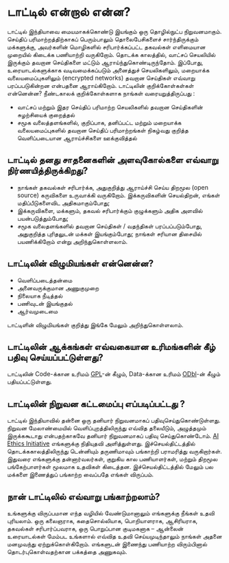 # டாட்டில் என்றால் என்ன? 

டாட்டில் இந்தியாவை மையமாகக்கொண்டு இயங்கும் ஒரு தொழில்நுட்ப நிறுவனமாகும். செய்திப் பரிமாற்றத்திற்காகப் பெரும்பாலும் தொலைபேசிகளைச் சார்ந்திருக்கும் மக்களுக்கு, அவர்களின் மொழிகளில் சரிபார்க்கப்பட்ட தகவல்கள் எளிமையான முறையில் கிடைக்க பணியாற்றி வருகிறோம். தொடக்க காலத்தில், வாட்சப் செயலியில் இருக்கும் தவறான செய்திகளை மட்டும் ஆராய்ந்துகொண்டிருந்தோம். இப்போது, உரையாடல்களுக்காக வடிவமைக்கப்படும் அனைத்துச் செயலிகளிலும், மறையாக்க வலையமைப்புகளிலும் (encrypted networks) தவறான செய்திகள் எவ்வாறு பரப்பபடுகின்றன என்பதனை ஆராய்கிறோம். 
டாட்டிலின் குறிக்கோள்கள்கள் என்னென்ன? 
நீண்டகாலக் குறிக்கோள்களாக நாங்கள் வரையறுத்திருப்பது : 

  *	வாட்சப் மற்றும் இதர செய்திப் பரிமாற்ற செயலிகளில் தவறான செய்திகளின் சுழற்சியைக் குறைத்தல்
  *	சமூக வலைத்தளங்களில், குறிப்பாக, தனிப்பட்ட மற்றும் மறையாக்க வலையமைப்புகளில் தவறான செய்திப் பரிமாற்றங்கள் நிகழ்வது குறித்த வெளிப்படையான ஆராய்ச்சிகளை ஊக்குவித்தல் 
  
## டாட்டில் தனது சாதனைகளின் அளவுகோல்களை எவ்வாறு நிர்ணயித்திருக்கிறது? 
* நாங்கள் தகவல்கள் சரிபார்க்க, அதுகுறித்து ஆராய்ச்சி செய்ய திறமூல (open source) கருவிகளை உருவாக்கி வருகிறோம். இக்கருவிகளின் செயல்திறன், எங்கள் மதிப்பீடுகளைவிட அதிகமாகும்போது; 
* இக்கருவிகளை, மக்களும், தகவல் சரிபார்க்கும் குழுக்களும் அதிக அளவில் பயன்படுத்தும்போது; 
* சமூக வலைதளங்களில் தவறான செய்திகள் / வதந்திகள் பரப்பப்படும்போது, அதுகுறித்த புரிதலுடன் மக்கள் இயங்கும்போது; 
நாங்கள் சரியான திசையில் பயணிக்கிறோம் என்று அறிந்துகொள்ளலாம். 

## டாட்டிலின் விழுமியங்கள் என்னென்ன? 
*	வெளிப்படைத்தன்மை 
*	அனைவருக்குமான அணுகுமுறை 
*	நிலையாக நீடித்தல்
*	பணிவுடன் இயங்குதல் 
*	ஆர்வமுடைமை 

டாட்டிளின் விழுமியங்கள் குறித்து இங்கே மேலும் அறிந்துகொள்ளலாம். 

## டாட்டிலின் ஆக்கங்கள் எவ்வகையான உரிமங்களின் கீழ் பதிவு செய்யப்பட்டுள்ளது?

டாட்டிலின் Code-க்கான உரிமம் [GPL](https://www.gnu.org/licenses/gpl-3.0.en.html)-ன் கீழும், Data-க்கான உரிமம் [ODbl](https://opendatacommons.org/licenses/odbl/)-ன் கீழும் பதியப்பட்டுள்ளது.

## டாட்டிலின் நிறுவன கட்டமைப்பு எப்படிப்பட்டது ? 
டாட்டில் இந்தியாவில் தன்னை ஒரு தனியார் நிறுவனமாகப் பதிவுசெய்துகொண்டுள்ளது. நிறுவன மேலாண்மையில் வெளிப்புறத்திலிருந்து எவ்வித தலையீடும், அழுத்தமும் இருக்ககூடாது என்பதற்காகவே தனியார் நிறுவனமாகப் பதிவு செய்துகொண்டோம். [AI Ethics Initiative](https://aiethicsinitiative.org/news/2019/3/12/announcing-the-winners-of-the-ai-and-the-news-open-challenge) எங்களுக்கு நிதியுதவி அளித்துள்ளது. 
இச்செயல்திட்டத்தில் தொடக்ககாலத்திலிருந்து டென்னியும் தருணிமாவும் பங்காற்றி பராமரித்து வருகிறார்கள். இதுவரை எங்களுக்கு தன்னார்வலர்கள், குறுகிய கால பணியாளர்கள், மற்றும் திறமூல பங்கேற்பாளர்கள் மூலமாக உதவிகள் கிடைத்தன. இச்செயல்திட்டத்தில் மேலும் பல மக்களை இணைத்துப் பங்காற்ற வைப்பதே எங்கள் விருப்பம். 

## நான் டாட்டிலில் எவ்வாறு பங்காற்றலாம்? 
உங்களுக்கு விருப்பமான எந்த வழியில் வேண்டுமானாலும் எங்களுக்கு நீங்கள் உதவி புரியலாம். ஒரு கலைஞராக, கதைசொல்லியாக, பொறியாளராக, ஆசிரியராக, தகவல்கள் சரிபார்ப்பவராக, ஒரு பொறுப்பான குடிமகனாக – ஆன்லைன் உரையாடல்கள் மேம்பட உங்களால் எவ்வித உதவி செய்யமுடிந்தாலும் நாங்கள் அதனை மனமுவந்து ஏற்றுக்கொள்கிறோம். எங்களுடன் இணைந்து பணியாற்ற விரும்பினால் தொடர்புகொள்வதற்கான பக்கத்தை அணுகவும்.  
